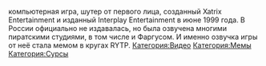 {{Мемы
|title1=Kingpin: Life of Crime
|image1=[[Файл:2017-12-05_16-35-34.png|left]]
|год=
|ссылка=
[https://www.youtube.com/watch?time_continue=1&v=XDc9EgLsabo Видео с озвучкой]
}}
компьютерная игра, шутер от первого лица, созданный Xatrix Entertainment и изданный Interplay Entertainment в июне 1999 года. В России официально не издавалась, но была озвучена многими пиратскими студиями, в том числе и Фаргусом. И именно озвучка игры от неё стала мемом в кругах RYTP.
[[Категория:Видео]]
[[Категория:Мемы]]
[[Категория:Сурсы]]